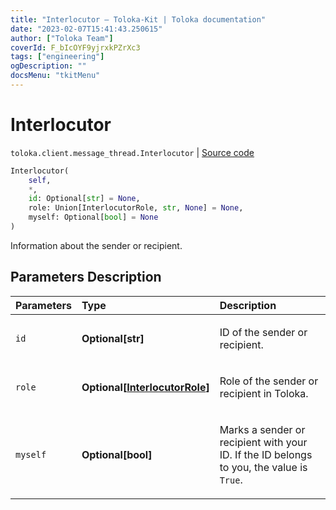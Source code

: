 ```yaml
---
title: "Interlocutor — Toloka-Kit | Toloka documentation"
date: "2023-02-07T15:41:43.250615"
author: ["Toloka Team"]
coverId: F_bIcOYF9yjrxkPZrXc3
tags: ["engineering"]
ogDescription: ""
docsMenu: "tkitMenu"
---
```


# Interlocutor
`toloka.client.message_thread.Interlocutor` | [Source code](https://github.com/Toloka/toloka-kit/blob/v1.1.3/src/client/message_thread.py#L47)

```python
Interlocutor(
    self,
    *,
    id: Optional[str] = None,
    role: Union[InterlocutorRole, str, None] = None,
    myself: Optional[bool] = None
)
```

Information about the sender or recipient.

## Parameters Description

| Parameters | Type | Description |
| :----------| :----| :-----------|
`id`|**Optional\[str\]**|<p>ID of the sender or recipient.</p>
`role`|**Optional\[[InterlocutorRole](/docs/toloka-kit/reference/toloka.client.message_thread.Interlocutor.InterlocutorRole)\]**|<p>Role of the sender or recipient in Toloka.</p>
`myself`|**Optional\[bool\]**|<p>Marks a sender or recipient with your ID. If the ID belongs to you, the value is `True`.</p>
